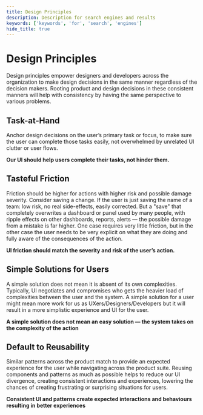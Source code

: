```yaml
---
title: Design Principles
description: Description for search engines and results
keywords: ['keywords', 'for', 'search', 'engines']
hide_title: true
---
```



# Design Principles <Badge text='draft' color='orange'></Badge>

Design principles empower designers and developers across the organization to make design decisions in the same manner regardless of the decision makers. Rooting product and design decisions in these consistent manners will help with consistency by having the same perspective to various problems.

## Task-at-Hand

Anchor design decisions on the user’s primary task or focus, to make sure the user can complete those tasks easily, not overwhelmed by unrelated UI clutter or user flows.

**Our UI should help users complete their tasks, not hinder them.**

## Tasteful Friction

Friction should be higher for actions with higher risk and possible damage severity. Consider saving a change. If the user is just saving the name of a team: low risk, no real side-effects, easily corrected. But a "save" that completely overwrites a dashboard or panel used by many people, with ripple effects on other dashboards, reports, alerts — the possible damage from a mistake is far higher. One case requires very little friction, but in the other case the user needs to be very explicit on what they are doing and fully aware of the consequences of the action.

**UI friction should match the severity and risk of the user’s action.**

## Simple Solutions for Users

A simple solution does not mean it is absent of its own complexities. Typically, UI negotiates and compromises who gets the heavier load of complexities between the user and the system. A simple solution for a user might mean more work for us as UXers/Designers/Developers but it will result in a more simplistic experience and UI for the user.

**A simple solution does not mean an easy solution — the system takes on the complexity of the action**

## Default to Reusability

Similar patterns across the product match to provide an expected experience for the user while navigating across the product suite. Reusing components and patterns as much as possible helps to reduce our UI divergence, creating consistent interactions and experiences, lowering the chances of creating frustrating or surprising situations for users.

**Consistent UI and patterns create expected interactions and behaviours resulting in better experiences**
